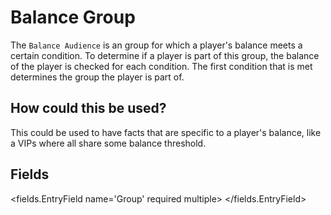 
# Balance Group 

The `Balance Audience` is an group for which a player's balance meets a certain condition.
To determine if a player is part of this group, the balance of the player is checked for each condition.
The first condition that is met determines the group the player is part of.

## How could this be used?
This could be used to have facts that are specific to a player's balance, like a VIPs where all share some balance threshold.


## Fields

<fields.EntryField name='Group' required multiple>
</fields.EntryField>
